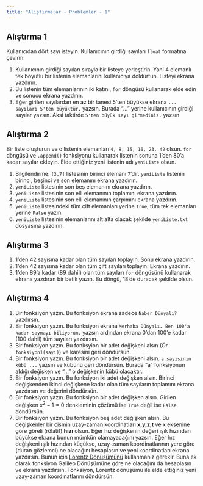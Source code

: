 ```yaml
---
title: "Alıştırmalar - Problemler - 1"
---
```


## Alıştırma 1

Kullanıcıdan dört sayı isteyin. Kullanıcının girdiği sayıları `float` formatına çevirin.

1. Kullanıcının girdiği sayıları sırayla bir listeye yerleştirin. Yani 4 elemanlı tek boyutlu bir listenin elemanlarını kullanıcıya doldurtun. Listeyi ekrana yazdırın.
2. Bu listenin tüm elemanlarının iki katını, `for` döngüsü kullanarak elde edin ve sonucu ekrana yazdırın.
3. Eğer girilen sayılardan en az bir tanesi 5'ten büyükse ekrana `... sayıları 5'ten büyüktür.` yazsın. Burada "..." yerine kullanıcının girdiği sayılar yazsın. Aksi taktirde `5'ten büyük sayı girmediniz.` yazsın.

## Alıştırma 2

Bir liste oluşturun ve o listenin elemanları `4, 8, 15, 16, 23, 42` olsun. `for` döngüsü ve `.append()` fonksiyonu kullanarak listenin sonuna 1'den 80'a kadar sayılar ekleyin. Elde ettiğiniz yeni listenin adı `yeniListe` olsun.

   1. Bilgilendirme: `[3,7]` listesinin birinci elemanı `7`'dir. `yeniListe` listenin birinci, beşinci ve son elemanını ekrana yazdırın.
   2. `yeniListe` listesinin son beş elemanını ekrana yazdırın.
   3. `yeniListe` listesinin son elli elemanının toplamını ekrana yazdırın. 
   4. `yeniListe` listesinin son elli elemanının çarpımını ekrana yazdırın.
   5. `yeniListe` listesindeki tüm çift elemanları yerine `True`, tüm tek elemanları yerine `False` yazın.
   6. `yeniListe` listesinin elemanlarını alt alta olacak şekilde `yeniListe.txt` dosyasına yazdırın.

## Alıştırma 3

1.  1'den 42 sayısına kadar olan tüm sayıları toplayın. Sonu ekrana yazdırın.
2.  1'den 42 sayısına kadar olan tüm çift sayıları toplayın. Ekrana yazdırın.
3.  1'den 89'a kadar (89 dahil) olan tüm sayıları `for` döngüsünü kullanarak ekrana yazdıran bir betik yazın. Bu döngü, 18'de duracak şekilde olsun.

## Alıştırma 4

1.  Bir fonksiyon yazın. Bu fonksiyon ekrana sadece `Naber Dünyalı?` yazdırsın.
2.  Bir fonksiyon yazın. Bu fonksiyon ekrana `Merhaba Dünyalı. Ben 100'a kadar saymayı biliyorum.` yazsın ardından ekrana 0'dan 100'e kadar (100 dahil) tüm sayıları yazdırsın.
3.  Bir fonksiyon yazın. Bu fonksyion bir adet değişkeni alsın (Ör. `fonksiyon1(sayi)`) ve karesini geri döndürsün.
4.  Bir fonksiyon yazın. Bu fonksiyon bir adet değişkeni alsın. `a sayısının kübü ...` yazsın ve kübünü geri döndürsün. Burada "a" fonksiyonun aldığı değişken ve "..." o değişkenin kübü olacaktır.
5.  Bir fonksiyon yazın. Bu fonksiyon iki adet değişken alsın. Birinci değişkenden ikinci değişkene kadar olan tüm sayıların toplamını ekrana yazdırsın ve değerini döndürsün.
6.  Bir fonksiyon yazın. Bu fonksiyon bir adet değişken alsın. Girilen değişken $x^2-1=0$ denkleminin çözümü ise `True` değil ise `False` döndürsün.
7.  Bir fonksiyon yazın. Bu fonksiyon beş adet değişken alsın. Bu değişkenler bir cismin uzay-zaman koordinatları **x,y,z,t** ve x eksenine göre göreli (rölatif) **hızı** olsun. Eğer hız değişkenin değeri ışık hızından büyükse ekrana bunun mümkün olamayacağını yazsın. Eğer hız değişkeni ışık hızından küçükse, uzay-zaman koordinatlarının yere göre (duran gözlemci) ne olacağını hesaplasın ve yeni koordinatları ekrana yazdırsın. Bunun için [Lorentz Dönüşümünü](https://tr.wikipedia.org/wiki/Lorentz_d%C3%B6n%C3%BC%C5%9F%C3%BCm%C3%BC) kullanmanız gerekir. Buna ek olarak fonksiyon Galileo Dönüşümüne göre ne olacağını da hesaplasın ve ekrana yazdırsın. Fonksiyon, Lorentz dönüşümü ile elde ettiğiniz yeni uzay-zaman koordinatlarını döndürsün.